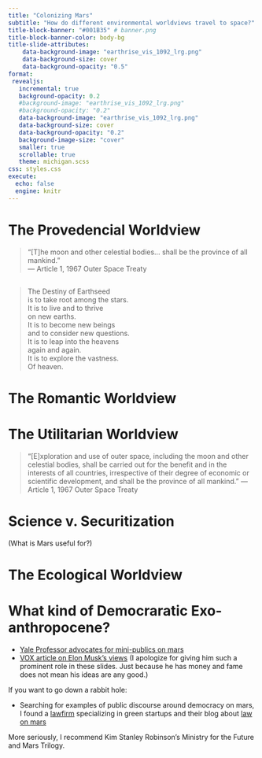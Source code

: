 ```yaml
---
title: "Colonizing Mars"
subtitle: "How do different environmental worldviews travel to space?"
title-block-banner: "#001B35" # banner.png
title-block-banner-color: body-bg
title-slide-attributes:
    data-background-image: "earthrise_vis_1092_lrg.png"
    data-background-size: cover
    data-background-opacity: "0.5"
format:
 revealjs:
   incremental: true   
   background-opacity: 0.2
   #background-image: "earthrise_vis_1092_lrg.png"
   #background-opacity: "0.2"
   data-background-image: "earthrise_vis_1092_lrg.png"
   data-background-size: cover
   data-background-opacity: "0.2"
   background-image-size: "cover"
   smaller: true
   scrollable: true
   theme: michigan.scss
css: styles.css
execute:
  echo: false
  engine: knitr
---
```


# The Provedencial Worldview {background-opacity="0.2" background-image="earthrise_vis_1092_lrg.png"} 

> “[T]he moon and other celestial bodies... shall be the province of all mankind.” <br>
— Article 1, 1967 Outer Space Treaty

##  {background-opacity="1" background-size="contain" background-image="https://images.fineartamerica.com/images/artworkimages/mediumlarge/3/patriotic-american-flag-manifest-destiny-mars-space-design-jacob-hughes.jpg"}

## {background-opacity="1" background-size="cover" background-image="https://schiffsov.b-cdn.net/wp-content/uploads/2024/08/musk.png"}

## {background-opacity="1" background-size="contain" background-image="https://www.azquotes.com/picture-quotes/quote-the-destiny-of-earthseed-is-to-take-root-among-the-stars-octavia-butler-38-99-20.jpg"}

##

> The Destiny of Earthseed  
is to take root among the stars.    
It is to live and to thrive   
on new earths.    
It is to become new beings    
and to consider new questions.    
It is to leap into the heavens     
again and again.   
It is to explore the vastness.  
Of heaven.


# The Romantic Worldview  {background-opacity="0.2" background-image="earthrise_vis_1092_lrg.png"}  

## {background-opacity="1" background-image="https://s.yimg.com/ny/api/res/1.2/u5PcHZP0i1G2cpbplLC4Xg--/YXBwaWQ9aGlnaGxhbmRlcjt3PTk2MDtoPTQ5MjtjZj13ZWJw/https://o.aolcdn.com/hss/storage/midas/4d0f44e6a83d4d2a217244a020be649a/202001264/mars-travel-lede.jpg"}


# The Utilitarian Worldview  {background-opacity="0.2" background-image="earthrise_vis_1092_lrg.png"}  

> “[E]xploration and use of outer space, including the moon and other celestial bodies, shall be carried out for the benefit and in the interests of all countries, irrespective of their degree of economic or scientific development, and shall be the province of all mankind.”
— Article 1, 1967 Outer Space Treaty

## {background-opacity="1" background-size="contain" background-image="https://millmentor.com/wp-content/uploads/2023/06/MM_news_Z7-01-Nasa-aims-to-mine-resources-on-moon-in-next-decade-1024x1024.png"}

# Science v. Securitization  {background-opacity="1" background-size="contain" background-image="https://www.capellaspace.com/wp-content/uploads/2024/05/Open-Data-Gallery-_-1440X947.png"}

(What is Mars useful for?)

# The Ecological Worldview {background-opacity="0.2" background-image="earthrise_vis_1092_lrg.png"} 


## {background-opacity="1" background-size="cover" background-image="https://upload.wikimedia.org/wikipedia/en/7/76/Mars_trilogy.jpg"}


## {background-opacity="1" background-size="cover" background-image="https://miro.medium.com/v2/resize:fit:629/1*xvy41q5xRrMRN_nc8z7gFA.png"}

# What kind of Democraratic Exo-anthropocene?


- [Yale Professor advocates for mini-publics on mars](https://www.ft.com/content/f0d95e10-ca83-47f4-9c06-3eab19261ab4)
- [VOX article on Elon Musk's views](https://www.vox.com/2016/6/3/11852148/elon-musk-mars-government-direct-democracy) (I apologize for giving him such a prominent role in these slides. Just because he has money and fame does not mean his ideas are any good.)



If you want to go down a rabbit hole: 

- Searching for examples of public discourse around democracy on mars, I found a [lawfirm](https://www.greeneconomylaw.com/) specializing in green startups and their blog about [law on mars](https://www.lawonmars.com/government-of-mars)

More seriously, I recommend Kim Stanley Robinson's Ministry for the Future and Mars Trilogy.

